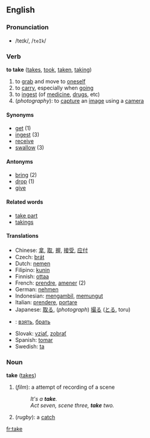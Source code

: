==English==
=== Pronunciation ===
*/teɪk/, /<tt>teIk</tt>/

=== Verb ===
'''to take''' ([[takes]], [[took]], [[taken]], [[taking]])

# to [[grab]] and move to [[oneself]]
# to [[carry]], especially when [[go]]ing
# to [[ingest]] (of [[medicine]], [[drug]]s, etc)
# (''photography''): to [[capture]] an [[image]] using a [[camera]]

====Synonyms====
*[[get]] (1)
*[[ingest]] (3)
*[[receive]]
*[[swallow]] (3)

====Antonyms====
*[[bring]] (2)
*[[drop]] (1)
*[[give]]

====Related words====
*[[take part]]
*[[takings]]

==== Translations ====
*Chinese: [[拿]], [[取]], [[握]], [[接受]], [[应付]]
*Czech: [[brát]]
*Dutch: [[nemen]]
*Filipino: [[kunin]]
*Finnish: [[ottaa]]
*French: [[prendre]], [[amener]] (2)
*German: [[nehmen]]
*Indonesian: [[ambil|mengambil]], [[pungut|memungut]]
*Italian: [[prendere]], [[portare]]
*Japanese: [[取る]], (''photograph'') [[撮る]] ([[とる]], toru)
*{{ru}}: [[взять]], [[брать]]
*Slovak: [[vziať]], [[zobrať]]
*Spanish: [[tomar]]
*Swedish: [[ta]]

===Noun===
'''take''' ([[takes]])

# (''film''): a attempt of recording of a scene
#:''It's a '''take'''.''
#:''Act seven, scene three, '''take''' two.''
# (''rugby''): a [[catch]]

[[fr:take]]